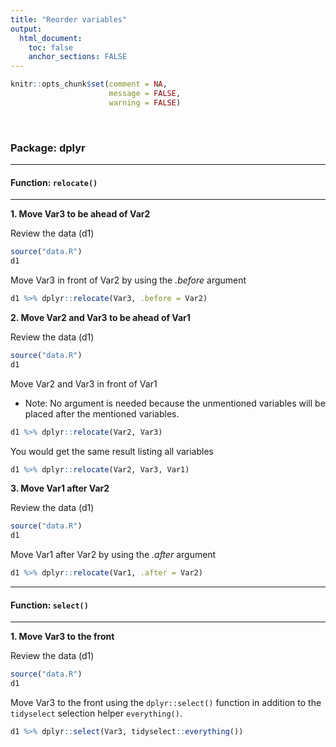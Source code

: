 ```yaml
---
title: "Reorder variables"
output: 
  html_document:
    toc: false
    anchor_sections: FALSE
---
```


```r
knitr::opts_chunk$set(comment = NA,
                      message = FALSE,
                      warning = FALSE)
```

<br>

### Package: dplyr

---

#### Function: `relocate()`

---

**1\. Move Var3 to be ahead of Var2**

Review the data (d1)

```r

source("data.R")
d1

```

Move Var3 in front of Var2 by using the *.before* argument

```r

d1 %>% dplyr::relocate(Var3, .before = Var2)

```


**2\. Move Var2 and Var3 to be ahead of Var1**

Review the data (d1)

```r

source("data.R")
d1

```

Move Var2 and Var3 in front of Var1

* Note: No argument is needed because the unmentioned variables will be placed after the mentioned variables.

```r

d1 %>% dplyr::relocate(Var2, Var3)


```

You would get the same result listing all variables

```r

d1 %>% dplyr::relocate(Var2, Var3, Var1)


```


**3\. Move Var1 after Var2**

Review the data (d1)

```r

source("data.R")
d1

```

Move Var1 after Var2 by using the *.after* argument

```r

d1 %>% dplyr::relocate(Var1, .after = Var2)

```

---

#### Function: `select()`

---

**1\. Move Var3 to the front**

Review the data (d1)

```r

source("data.R")
d1

```

Move Var3 to the front using the `dplyr::select()` function in addition to the `tidyselect` selection helper `everything()`.

```r

d1 %>% dplyr::select(Var3, tidyselect::everything())

```


